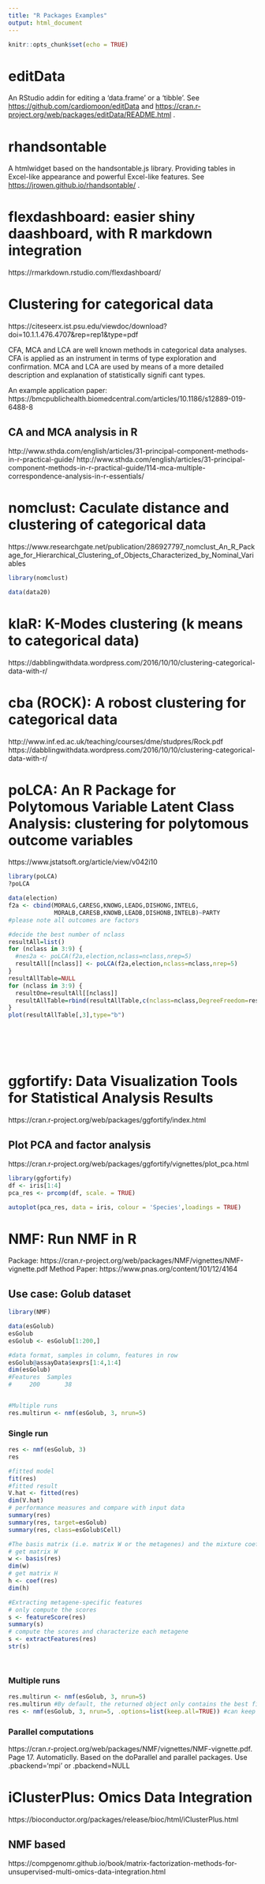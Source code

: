 ```yaml
---
title: "R Packages Examples"
output: html_document
---
```


```r
knitr::opts_chunk$set(echo = TRUE)
```

# editData

An RStudio addin for editing a 'data.frame' or a 'tibble'. See <https://github.com/cardiomoon/editData> and <https://cran.r-project.org/web/packages/editData/README.html> .

# rhandsontable

A htmlwidget based on the handsontable.js library. Providing tables in Excel-like appearance and powerful Excel-like features. See <https://jrowen.github.io/rhandsontable/> .


# flexdashboard: easier shiny daashboard, with R markdown integration 

https://rmarkdown.rstudio.com/flexdashboard/



# Clustering for categorical data

https://citeseerx.ist.psu.edu/viewdoc/download?doi=10.1.1.476.4707&rep=rep1&type=pdf

CFA, MCA and LCA are well known methods in categorical data analyses. CFA is applied as an instrument in terms of type exploration and confirmation. MCA and LCA are used by means of a more detailed description and 
explanation of statistically signifi cant types.

An example application paper: https://bmcpublichealth.biomedcentral.com/articles/10.1186/s12889-019-6488-8

## CA and MCA analysis in R
http://www.sthda.com/english/articles/31-principal-component-methods-in-r-practical-guide/
http://www.sthda.com/english/articles/31-principal-component-methods-in-r-practical-guide/114-mca-multiple-correspondence-analysis-in-r-essentials/



# nomclust: Caculate distance and clustering of categorical data

https://www.researchgate.net/publication/286927797_nomclust_An_R_Package_for_Hierarchical_Clustering_of_Objects_Characterized_by_Nominal_Variables

```r

library(nomclust)

data(data20)


```

# klaR: K-Modes clustering (k means to categorical data)

https://dabblingwithdata.wordpress.com/2016/10/10/clustering-categorical-data-with-r/

# cba (ROCK): A robost clustering for categorical data

http://www.inf.ed.ac.uk/teaching/courses/dme/studpres/Rock.pdf
https://dabblingwithdata.wordpress.com/2016/10/10/clustering-categorical-data-with-r/


# poLCA: An R Package for Polytomous Variable Latent Class Analysis: clustering for polytomous outcome variables

https://www.jstatsoft.org/article/view/v042i10

```r
library(poLCA)
?poLCA

data(election)
f2a <- cbind(MORALG,CARESG,KNOWG,LEADG,DISHONG,INTELG,
             MORALB,CARESB,KNOWB,LEADB,DISHONB,INTELB)~PARTY
#please note all outcomes are factors

#decide the best number of nclass
resultAll=list()
for (nclass in 3:9) {
  #nes2a <- poLCA(f2a,election,nclass=nclass,nrep=5)
  resultAll[[nclass]] <- poLCA(f2a,election,nclass=nclass,nrep=5)
}
resultAllTable=NULL
for (nclass in 3:9) {
  resultOne=resultAll[[nclass]]
  resultAllTable=rbind(resultAllTable,c(nclass=nclass,DegreeFreedom=resultOne$npar,AIC=resultOne$aic,BIC=resultOne$bic,Gsq=resultOne$Gsq))
}
plot(resultAllTable[,3],type="b")







```


# ggfortify: Data Visualization Tools for Statistical Analysis Results

https://cran.r-project.org/web/packages/ggfortify/index.html

## Plot PCA and factor analysis

https://cran.r-project.org/web/packages/ggfortify/vignettes/plot_pca.html

```r

library(ggfortify)
df <- iris[1:4]
pca_res <- prcomp(df, scale. = TRUE)

autoplot(pca_res, data = iris, colour = 'Species',loadings = TRUE)

```



# NMF: Run NMF in R

Package: https://cran.r-project.org/web/packages/NMF/vignettes/NMF-vignette.pdf
Method Paper: https://www.pnas.org/content/101/12/4164

##  Use case: Golub dataset
```r

library(NMF)

data(esGolub)
esGolub
esGolub <- esGolub[1:200,]

#data format, samples in column, features in row
esGolub@assayData$exprs[1:4,1:4]
dim(esGolub)
#Features  Samples
#     200       38


#Multiple runs
res.multirun <- nmf(esGolub, 3, nrun=5)


```


### Single run
```r

res <- nmf(esGolub, 3)
res

#fitted model
fit(res)
#fitted result
V.hat <- fitted(res)
dim(V.hat)
# performance measures and compare with input data
summary(res)
summary(res, target=esGolub)
summary(res, class=esGolub$Cell)

#The basis matrix (i.e. matrix W or the metagenes) and the mixture coefficient matrix (i.e matrix H or the metagene expression profiles)
# get matrix W
w <- basis(res)
dim(w)
# get matrix H
h <- coef(res)
dim(h)

#Extracting metagene-specific features
# only compute the scores
s <- featureScore(res)
summary(s)
# compute the scores and characterize each metagene
s <- extractFeatures(res)
str(s)




```


### Multiple runs
```r

res.multirun <- nmf(esGolub, 3, nrun=5)
res.multirun #By default, the returned object only contains the best fit over all the runs
res <- nmf(esGolub, 3, nrun=5, .options=list(keep.all=TRUE)) #can keep all runs


```


### Parallel computations

https://cran.r-project.org/web/packages/NMF/vignettes/NMF-vignette.pdf. Page 17.
Automaticlly. Based on the doParallel and parallel packages. Use .pbackend='mpi' or .pbackend=NULL





# iClusterPlus: Omics Data Integration

https://bioconductor.org/packages/release/bioc/html/iClusterPlus.html

## NMF based
https://compgenomr.github.io/book/matrix-factorization-methods-for-unsupervised-multi-omics-data-integration.html


